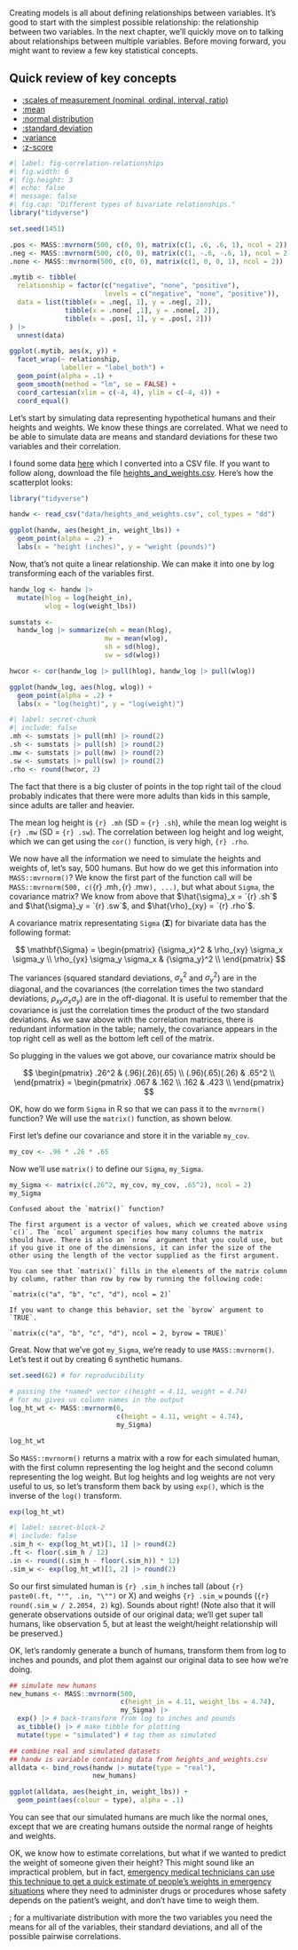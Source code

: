 Creating models is all about defining relationships between variables. It's good to start with the simplest possible relationship: the relationship between two variables. In the next chapter, we'll quickly move on to talking about relationships between multiple variables. Before moving forward, you might want to review a few key statistical concepts.

::: {.callout-note collapse="true"}
## Quick review of key concepts

- [:scales of measurement (nominal, ordinal, interval, ratio)](glossary.qmd#measurement-scales)
- [:mean](glossary.qmd#mean)
- [:normal distribution](glossary.qmd#normal-distribution)
- [:standard deviation](glossary.qmd#standard-deviation)
- [:variance](glossary.qmd#variance)
- [:z-score](glossary.qmd#z-score)
:::

```r
#| label: fig-correlation-relationships
#| fig.width: 6
#| fig.height: 3
#| echo: false
#| message: false
#| fig.cap: "Different types of bivariate relationships."
library("tidyverse")

set.seed(1451)

.pos <- MASS::mvrnorm(500, c(0, 0), matrix(c(1, .6, .6, 1), ncol = 2))
.neg <- MASS::mvrnorm(500, c(0, 0), matrix(c(1, -.6, -.6, 1), ncol = 2))
.none <- MASS::mvrnorm(500, c(0, 0), matrix(c(1, 0, 0, 1), ncol = 2))

.mytib <- tibble(
  relationship = factor(c("negative", "none", "positive"),
                        levels = c("negative", "none", "positive")),
  data = list(tibble(x = .neg[, 1], y = .neg[, 2]),
              tibble(x = .none[ ,1], y = .none[, 2]),
              tibble(x = .pos[, 1], y = .pos[, 2]))
) |>
  unnest(data)

ggplot(.mytib, aes(x, y)) +
  facet_wrap(~ relationship,
             labeller = "label_both") + 
  geom_point(alpha = .1) +
  geom_smooth(method = "lm", se = FALSE) +
  coord_cartesian(xlim = c(-4, 4), ylim = c(-4, 4)) +
  coord_equal()
```

Let's start by simulating data representing hypothetical humans and their heights and weights. We know these things are correlated. What we need to be able to simulate data are means and standard deviations for these two variables and their correlation.

I found some data [here](https://www.geogebra.org/m/RRprACv4) which I converted into a CSV file. If you want to follow along, download the file [heights_and_weights.csv](data/heights_and_weights.csv){download="heights_and_weights.csv"}. Here's how the scatterplot looks:

```r
library("tidyverse")

handw <- read_csv("data/heights_and_weights.csv", col_types = "dd")

ggplot(handw, aes(height_in, weight_lbs)) + 
  geom_point(alpha = .2) +
  labs(x = "height (inches)", y = "weight (pounds)") 
```

Now, that's not quite a linear relationship. We can make it into one by log transforming each of the variables first.

```r
handw_log <- handw |>
  mutate(hlog = log(height_in),
         wlog = log(weight_lbs))
```


```r
sumstats <- 
  handw_log |> summarize(mh = mean(hlog),
                        mw = mean(wlog),
                        sh = sd(hlog),
                        sw = sd(wlog))

hwcor <- cor(handw_log |> pull(hlog), handw_log |> pull(wlog))

ggplot(handw_log, aes(hlog, wlog)) +
  geom_point(alpha = .2) +
  labs(x = "log(height)", y = "log(weight)")
```

```r
#| label: secret-chunk
#| include: false
.mh <- sumstats |> pull(mh) |> round(2)
.sh <- sumstats |> pull(sh) |> round(2)
.mw <- sumstats |> pull(mw) |> round(2)
.sw <- sumstats |> pull(sw) |> round(2)
.rho <- round(hwcor, 2)
```

The fact that there is a big cluster of points in the top right tail of the cloud probably indicates that there were more adults than kids in this sample, since adults are taller and heavier.

The mean log height is `{r} .mh` (SD = `{r} .sh`), while the mean log weight is `{r} .mw` (SD = `{r} .sw`).  The correlation between log height and log weight, which we can get using the `cor()` function, is very high, `{r} .rho`.

We now have all the information we need to simulate the heights and weights of, let's say, 500 humans. But how do we get this information into `MASS::mvrnorm()`? We know the first part of the function call will be `MASS::mvrnorm(500, c(`{r} .mh`, `{r} .mw`), ...)`, but what about `Sigma`, the covariance matrix?  We know from above that $\hat{\sigma}_x = `{r} .sh`$ and $\hat{\sigma}_y = `{r} .sw`$,  and $\hat{\rho}_{xy} = `{r} .rho`$.

A covariance matrix representating `Sigma` ($\mathbf{\Sigma}$) for bivariate data has the following format:

$$
\mathbf{\Sigma} =
\begin{pmatrix}
{\sigma_x}^2                & \rho_{xy} \sigma_x \sigma_y \\
\rho_{yx} \sigma_y \sigma_x & {\sigma_y}^2 \\
\end{pmatrix}
$$

The variances (squared standard deviations, ${\sigma_x}^2$ and ${\sigma_y}^2$) are in the diagonal, and the covariances (the correlation times the two standard deviations, $\rho_{xy} \sigma_x \sigma_y$) are in the off-diagonal. It is useful to remember that the covariance is just the correlation times the product of the two standard deviations. As we saw above with the correlation matrices, there is redundant information in the table; namely, the covariance appears in the top right cell as well as the bottom left cell of the matrix.

So plugging in the values we got above, our covariance matrix should be

$$
\begin{pmatrix}
.26^2 & (.96)(.26)(.65) \\
(.96)(.65)(.26) & .65^2 \\
\end{pmatrix} =
\begin{pmatrix}
.067 & .162 \\
.162 & .423 \\
\end{pmatrix}
$$

OK, how do we form `Sigma` in R so that we can pass it to the `mvrnorm()` function? We will use the `matrix()` function, as shown below.

First let's define our covariance and store it in the variable `my_cov`.

```r
my_cov <- .96 * .26 * .65
```

Now we'll use `matrix()` to define our `Sigma`, `my_Sigma`.

```r
my_Sigma <- matrix(c(.26^2, my_cov, my_cov, .65^2), ncol = 2)
my_Sigma
```

```block
Confused about the `matrix()` function?

The first argument is a vector of values, which we created above using `c()`. The `ncol` argument specifies how many columns the matrix should have. There is also an `nrow` argument that you could use, but if you give it one of the dimensions, it can infer the size of the other using the length of the vector supplied as the first argument.

You can see that `matrix()` fills in the elements of the matrix column by column, rather than row by row by running the following code:

`matrix(c("a", "b", "c", "d"), ncol = 2)`

If you want to change this behavior, set the `byrow` argument to `TRUE`.

`matrix(c("a", "b", "c", "d"), ncol = 2, byrow = TRUE)`
```

Great. Now that we've got `my_Sigma`, we're ready to use `MASS::mvrnorm()`. Let's test it out by creating 6 synthetic humans.

```r
set.seed(62) # for reproducibility

# passing the *named* vector c(height = 4.11, weight = 4.74)
# for mu gives us column names in the output
log_ht_wt <- MASS::mvrnorm(6, 
                           c(height = 4.11, weight = 4.74), 
                           my_Sigma)

log_ht_wt
```

So `MASS::mvrnorm()` returns a matrix with a row for each simulated human, with the first column representing the log height and the second column representing the log weight.  But log heights and log weights are not very useful to us, so let's transform them back by using `exp()`, which is the inverse of the `log()` transform.

```r
exp(log_ht_wt)
```

```r
#| label: secret-block-2
#| include: false
.sim_h <- exp(log_ht_wt)[1, 1] |> round(2)
.ft <- floor(.sim_h / 12)
.in <- round((.sim_h - floor(.sim_h)) * 12)
.sim_w <- exp(log_ht_wt)[1, 2] |> round(2)
```

So our first simulated human is `{r} .sim_h` inches tall (about `{r} paste0(.ft, "'", .in, "\"")` or X) and weighs `{r} .sim_w` pounds (`{r} round(.sim_w / 2.2054, 2)` kg). Sounds about right! (Note also that it will generate observations outside of our original data; we'll get super tall humans, like observation 5, but at least the weight/height relationship will be preserved.)

OK, let's randomly generate a bunch of humans, transform them from log to inches and pounds, and plot them against our original data to see how we're doing.

```r
## simulate new humans
new_humans <- MASS::mvrnorm(500, 
                            c(height_in = 4.11, weight_lbs = 4.74),
                            my_Sigma) |>
  exp() |> # back-transform from log to inches and pounds
  as_tibble() |> # make tibble for plotting
  mutate(type = "simulated") # tag them as simulated

## combine real and simulated datasets
## handw is variable containing data from heights_and_weights.csv
alldata <- bind_rows(handw |> mutate(type = "real"), 
                     new_humans)

ggplot(alldata, aes(height_in, weight_lbs)) +
  geom_point(aes(colour = type), alpha = .1)
```

You can see that our simulated humans are much like the normal ones, except that we are creating humans outside the normal range of heights and weights.

OK, we know how to estimate correlations, but what if we wanted to predict the weight of someone given their height? This might sound like an impractical problem, but in fact, [emergency medical technicians can use this technique to get a quick estimate of people's weights in emergency situations](https://link.springer.com/article/10.1186/s12245-018-0212-9) where they need to administer drugs or procedures whose safety depends on the patient's weight, and don't have time to weigh them.


; for a multivariate distribution with more the two variables you need the means for all of the variables, their standard deviations, and all of the possible pairwise correlations. 
